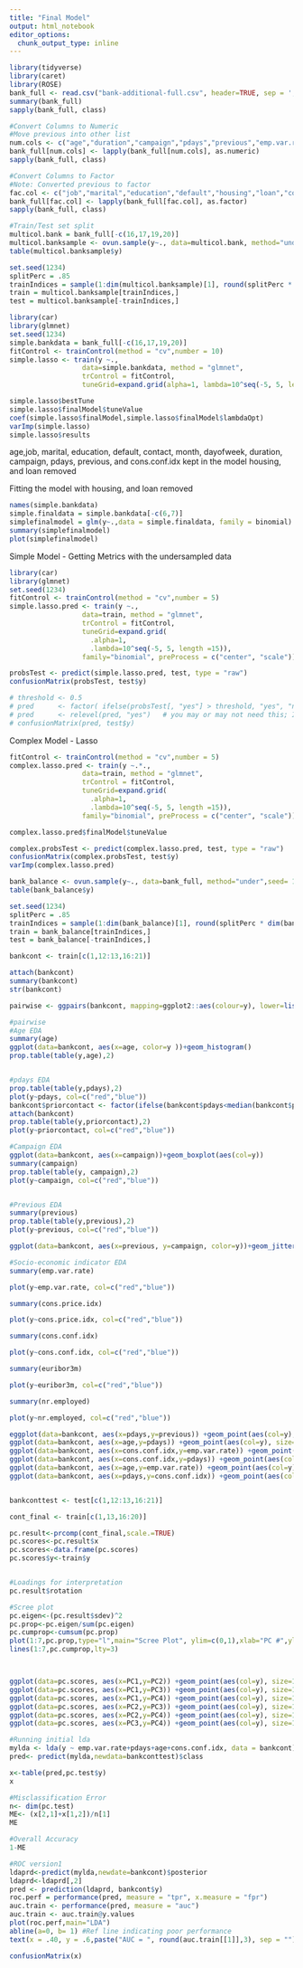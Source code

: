 ```yaml
---
title: "Final Model"
output: html_notebook
editor_options: 
  chunk_output_type: inline
---
```


```r
library(tidyverse)
library(caret)
library(ROSE)
bank_full <- read.csv("bank-additional-full.csv", header=TRUE, sep = ';')
summary(bank_full)
sapply(bank_full, class)

#Convert Columns to Numeric
#Move previous into other list 
num.cols <- c("age","duration","campaign","pdays","previous","emp.var.rate","cons.price.idx","cons.conf.idx","euribor3m","nr.employed")
bank_full[num.cols] <- lapply(bank_full[num.cols], as.numeric)
sapply(bank_full, class)

#Convert Columns to Factor
#Note: Converted previous to factor
fac.col <- c("job","marital","education","default","housing","loan","contact","month","day_of_week", "poutcome","y","previous")
bank_full[fac.col] <- lapply(bank_full[fac.col], as.factor)
sapply(bank_full, class)
```

```r
#Train/Test set split
multicol.bank = bank_full[-c(16,17,19,20)]
multicol.banksample <- ovun.sample(y~., data=multicol.bank, method="under",seed= 1234)$data
table(multicol.banksample$y)

set.seed(1234)
splitPerc = .85
trainIndices = sample(1:dim(multicol.banksample)[1], round(splitPerc * dim(multicol.banksample)[1]))
train = multicol.banksample[trainIndices,]
test = multicol.banksample[-trainIndices,]
```

```r
library(car)
library(glmnet)
set.seed(1234)
simple.bankdata = bank_full[-c(16,17,19,20)]
fitControl <- trainControl(method = "cv",number = 10)
simple.lasso <- train(y ~.,
                  data=simple.bankdata, method = "glmnet", 
                  trControl = fitControl,
                  tuneGrid=expand.grid(alpha=1, lambda=10^seq(-5, 5, length = 50)), family="binomial", preProcess = c("center", "scale"))

simple.lasso$bestTune
simple.lasso$finalModel$tuneValue
coef(simple.lasso$finalModel,simple.lasso$finalModel$lambdaOpt)
varImp(simple.lasso)
simple.lasso$results
```
age,job, marital, education, default, contact, month, dayofweek, duration, campaign, pdays, previous, and cons.conf.idx kept in the model
housing, and loan removed

Fitting the model with housing, and loan removed
```r
names(simple.bankdata)
simple.finaldata = simple.bankdata[-c(6,7)]
simplefinalmodel = glm(y~.,data = simple.finaldata, family = binomial)
summary(simplefinalmodel)
plot(simplefinalmodel)
```

Simple Model - Getting Metrics with the undersampled data
```r
library(car)
library(glmnet)
set.seed(1234)
fitControl <- trainControl(method = "cv",number = 5)
simple.lasso.pred <- train(y ~.,
                  data=train, method = "glmnet", 
                  trControl = fitControl,
                  tuneGrid=expand.grid(
                    .alpha=1,
                    .lambda=10^seq(-5, 5, length =15)),
                  family="binomial", preProcess = c("center", "scale"))

probsTest <- predict(simple.lasso.pred, test, type = "raw")
confusionMatrix(probsTest, test$y)

# threshold <- 0.5
# pred      <- factor( ifelse(probsTest[, "yes"] > threshold, "yes", "no") )
# pred      <- relevel(pred, "yes")   # you may or may not need this; I did
# confusionMatrix(pred, test$y)
```

Complex Model - Lasso
```r
fitControl <- trainControl(method = "cv",number = 5)
complex.lasso.pred <- train(y ~.*.,
                  data=train, method = "glmnet", 
                  trControl = fitControl,
                  tuneGrid=expand.grid(
                    .alpha=1,
                    .lambda=10^seq(-5, 5, length =15)),
                  family="binomial", preProcess = c("center", "scale"))

complex.lasso.pred$finalModel$tuneValue

complex.probsTest <- predict(complex.lasso.pred, test, type = "raw")
confusionMatrix(complex.probsTest, test$y)
varImp(complex.lasso.pred)
```


```r
bank_balance <- ovun.sample(y~., data=bank_full, method="under",seed= 1234)$data
table(bank_balance$y)

set.seed(1234)
splitPerc = .85
trainIndices = sample(1:dim(bank_balance)[1], round(splitPerc * dim(bank_balance)[1]))
train = bank_balance[trainIndices,]
test = bank_balance[-trainIndices,]
```

```r

bankcont <- train[c(1,12:13,16:21)]

attach(bankcont)
summary(bankcont)
str(bankcont)

pairwise <- ggpairs(bankcont, mapping=ggplot2::aes(colour=y), lower=list(continuous=wrap("points", size=.5)), progress=FALSE)

#pairwise
#Age EDA
summary(age)
ggplot(data=bankcont, aes(x=age, color=y ))+geom_histogram()
prop.table(table(y,age),2)


#pdays EDA
prop.table(table(y,pdays),2)
plot(y~pdays, col=c("red","blue"))
bankcont$priorcontact <- factor(ifelse(bankcont$pdays<median(bankcont$pdays),1, 0))
attach(bankcont)
prop.table(table(y,priorcontact),2)
plot(y~priorcontact, col=c("red","blue"))

#Campaign EDA
ggplot(data=bankcont, aes(x=campaign))+geom_boxplot(aes(col=y))
summary(campaign)
prop.table(table(y, campaign),2)
plot(y~campaign, col=c("red","blue"))


#Previous EDA
summary(previous)
prop.table(table(y,previous),2)
plot(y~previous, col=c("red","blue"))

ggplot(data=bankcont, aes(x=previous, y=campaign, color=y))+geom_jitter(width=1, size=1)

#Socio-economic indicator EDA
summary(emp.var.rate)

plot(y~emp.var.rate, col=c("red","blue"))

summary(cons.price.idx)

plot(y~cons.price.idx, col=c("red","blue"))

summary(cons.conf.idx)

plot(y~cons.conf.idx, col=c("red","blue"))

summary(euribor3m)

plot(y~euribor3m, col=c("red","blue"))

summary(nr.employed)

plot(y~nr.employed, col=c("red","blue"))

eggplot(data=bankcont, aes(x=pdays,y=previous)) +geom_point(aes(col=y), size=1)+ggtitle("Scatterplots for predictor separation checks")
ggplot(data=bankcont, aes(x=age,y=pdays)) +geom_point(aes(col=y), size=1)+ggtitle("Scatterplots for predictor separation checks")
ggplot(data=bankcont, aes(x=cons.conf.idx,y=emp.var.rate)) +geom_point(aes(col=y), size=1)+ggtitle("Scatterplot for predictor separation checks")
ggplot(data=bankcont, aes(x=cons.conf.idx,y=pdays)) +geom_point(aes(col=y), size=1)+ggtitle("Scatterplot for predictor separation checks")
ggplot(data=bankcont, aes(x=age,y=emp.var.rate)) +geom_point(aes(col=y), size=1)+ggtitle("Scatterplot for predictor separation checks")
ggplot(data=bankcont, aes(x=pdays,y=cons.conf.idx)) +geom_point(aes(col=y), size=1)+ggtitle("Scatterplot for predictor separation checks")


bankconttest <- test[c(1,12:13,16:21)]

```

```r

cont_final <- train[c(1,13,16:20)]

pc.result<-prcomp(cont_final,scale.=TRUE)
pc.scores<-pc.result$x
pc.scores<-data.frame(pc.scores)
pc.scores$y<-train$y


#Loadings for interpretation
pc.result$rotation

#Scree plot
pc.eigen<-(pc.result$sdev)^2
pc.prop<-pc.eigen/sum(pc.eigen)
pc.cumprop<-cumsum(pc.prop)
plot(1:7,pc.prop,type="l",main="Scree Plot", ylim=c(0,1),xlab="PC #",ylab="Proportion of Variation")
lines(1:7,pc.cumprop,lty=3)



ggplot(data=pc.scores, aes(x=PC1,y=PC2)) +geom_point(aes(col=y), size=1)+ggtitle("PCA of Opening account")
ggplot(data=pc.scores, aes(x=PC1,y=PC3)) +geom_point(aes(col=y), size=1)+ggtitle("PCA of Opening account")
ggplot(data=pc.scores, aes(x=PC1,y=PC4)) +geom_point(aes(col=y), size=1)+ggtitle("PCA of Opening account")
ggplot(data=pc.scores, aes(x=PC2,y=PC3)) +geom_point(aes(col=y), size=1)+ggtitle("PCA of Opening account")
ggplot(data=pc.scores, aes(x=PC2,y=PC4)) +geom_point(aes(col=y), size=1)+ggtitle("PCA of Opening account")
ggplot(data=pc.scores, aes(x=PC3,y=PC4)) +geom_point(aes(col=y), size=1)+ggtitle("PCA of Opening account")
```

```r
#Running initial lda
mylda <- lda(y ~ emp.var.rate+pdays+age+cons.conf.idx, data = bankcont)
pred<- predict(mylda,newdata=bankconttest)$class

x<-table(pred,pc.test$y)
x

#Misclassification Error
n<- dim(pc.test)
ME<- (x[2,1]+x[1,2])/n[1]
ME

#Overall Accuracy
1-ME

#ROC version1
ldaprd<-predict(mylda,newdate=bankcont)$posterior
ldaprd<-ldaprd[,2]
pred <- prediction(ldaprd, bankcont$y)
roc.perf = performance(pred, measure = "tpr", x.measure = "fpr")
auc.train <- performance(pred, measure = "auc")
auc.train <- auc.train@y.values
plot(roc.perf,main="LDA")
abline(a=0, b= 1) #Ref line indicating poor performance
text(x = .40, y = .6,paste("AUC = ", round(auc.train[[1]],3), sep = ""))

confusionMatrix(x)
```

